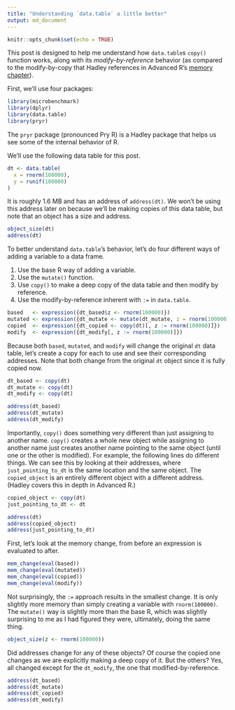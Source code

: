 ```yaml
---
title: "Understanding `data.table` a little better"
output: md_document
---
```


```r
knitr::opts_chunk$set(echo = TRUE)
```

This post is designed to help me understand how `data.table`s `copy()` function works, along with its *modify-by-reference* behavior (as compared to the modify-by-copy that Hadley references in Advanced R's [memory chapter](http://adv-r.had.co.nz/memory.html)).

First, we'll use four packages:

```r
library(microbenchmark)
library(dplyr)
library(data.table)
library(pryr)
```

The `pryr` package (pronounced Pry R) is a Hadley package that helps us see some of the internal behavior of R. 

We'll use the following data table for this post.

```r
dt <- data.table(
  x = rnorm(100000),
  y = runif(100000)
)
```

It is roughly 1.6 MB and has an address of `address(dt)`. We won't be using this address later on because we'll be making copies of this data table, but note that an object has a size and address.

```r
object_size(dt)
address(dt)
```

To better understand `data.table`'s behavior, let's do four different ways of adding a variable to a data frame.

1. Use the base R way of adding a variable. 
2. Use the `mutate()` function.
3. Use `copy()` to make a deep copy of the data table and then modify by reference.
4. Use the modify-by-reference inherent with `:=` in `data.table`.

```r
based   <- expression({dt_based$z <- rnorm(100000)})
mutated <- expression({dt_mutate <- mutate(dt_mutate, z = rnorm(100000))})
copied  <- expression({dt_copied <- copy(dt)[, z := rnorm(100000)]})
modify  <- expression({dt_modify[, z := rnorm(100000)]})
```

Because both `based`, `mutated`, and `modify` will change the original `dt` data table, let's create a copy for each to use and see their corresponding addresses. Note that both change from the original `dt` object since it is fully copied now.

```r
dt_based <- copy(dt)
dt_mutate <- copy(dt)
dt_modify <- copy(dt)

address(dt_based)
address(dt_mutate)
address(dt_modify)
```

Importantly, `copy()` does something very different than just assigning to another name. `copy()` creates a whole new object while assigning to another name just creates another name pointing to the same object (until one or the other is modified). For example, the following lines do different things. We can see this by looking at their addresses, where `just_pointing_to_dt` is the same location and the same object. The `copied_object` is an entirely different object with a different address. (Hadley covers this in depth in Advanced R.)

```r
copied_object <- copy(dt)
just_pointing_to_dt <- dt

address(dt)
address(copied_object)
address(just_pointing_to_dt)
```

First, let's look at the memory change, from before an expression is evaluated to after.

```r
mem_change(eval(based))
mem_change(eval(mutated))
mem_change(eval(copied))
mem_change(eval(modify))
```

Not surprisingly, the `:=` approach results in the smallest change. It is only slightly more memory than simply creating a variable with `rnorm(100000)`. The `mutate()` way is slightly more than the base R, which was slightly surprising to me as I had figured they were, ultimately, doing the same thing.

```r
object_size(z <- rnorm(100000))
```

Did addresses change for any of these objects? Of course the copied one changes as we are explicitly making a deep copy of it. But the others? Yes, all changed except for the `dt_modify`, the one that modified-by-reference.

```r
address(dt_based)
address(dt_mutate)
address(dt_copied)
address(dt_modify)
```













